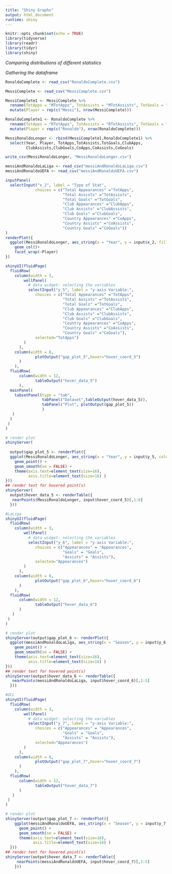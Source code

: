 ```yaml
---
title: "Shiny Graphs"
output: html_document
runtime: shiny
---
```


```r
knitr::opts_chunk$set(echo = TRUE)
library(tidyverse)
library(readr)
library(tidyr)
library(shiny)
```

*Comparing distributions of different statistics*

*Gathering the dataframe*

```r
RonaldoComplete <- read_csv("RonaldoComplete.csv")
```

```r
MessiComplete <- read_csv("MessiComplete.csv")
```

```r
MessiComplete1 <- MessiComplete %>%
  rename(TotApps = "MTotApps", TotAssists = "MTotAssists", TotGoals = "MTotGoals",ClubApps = "MClubApps",ClubAssists = "MClubAssists",ClubGoals = "MClubGoals",CoApps = "MCoApps",CoAssists = "MCoAssists",CoGoals = "MCoGoals")%>%
  mutate(Player = rep(c("Messi"), nrow(MessiComplete)))
```

```r
RonaldoComplete1 <- RonaldoComplete %>%
  rename(TotApps = "RTotApps", TotAssists = "RTotAssists", TotGoals = "RTotGoals",ClubApps = "RClubApps",ClubAssists = "RClubAssists",ClubGoals = "RClubGoals",CoApps = "RCoApps",CoAssists = "RCoAssists",CoGoals = "RCoGoals")%>%
  mutate(Player = rep(c("Ronaldo"), nrow(RonaldoComplete)))
```

```r
MessiRonaldoLonger <- rbind(MessiComplete1,RonaldoComplete1) %>%
  select(Year, Player, TotApps,TotAssists,TotGoals,ClubApps,
         ClubAssists,ClubGoals,CoApps,CoAssists,CoGoals)
```

```r
write_csv(MessiRonaldoLonger, "MessiRonaldoLonger.csv")
```

```r
messiAndRonaldoLaLiga <- read_csv("messiAndRonaldoLaLiga.csv")
messiAndRonaldoUEFA <- read_csv("messiAndRonaldoUEFA.csv")
```

```r
inputPanel(
  selectInput("x_2", label = "Type of Stat", 
             choices = c("Total Appearances" ="TotApps",
                         "Total Assists" ="TotAssists",
                         "Total Goals" ="TotGoals",
                         "Club Appearances" ="ClubApps",
                         "Club Assists" ="ClubAssists",
                         "Club Goals" ="ClubGoals",
                         "Country Appearances" ="CoApps",
                         "Country Assists" ="CoAssists",
                         "Country Goals" ="CoGoals"))
)
renderPlot({
  ggplot(MessiRonaldoLonger, aes_string(x = "Year", y = input$x_2, fill = "Player")) + 
    geom_col()+
    facet_wrap(~Player)
})
```

```r
shinyUI(fluidPage(
  fluidRow( 
    column(width = 3,   
        wellPanel(                
          # data widget: selecting the variables 
          selectInput("y_5", label = "y-axis Variable:",
             choices = c("Total Appearances" ="TotApps",
                         "Total Assists" ="TotAssists",
                         "Total Goals" ="TotGoals",
                         "Club Appearances" ="ClubApps",
                         "Club Assists" ="ClubAssists",
                         "Club Goals" ="ClubGoals",
                         "Country Appearances" ="CoApps",
                         "Country Assists" ="CoAssists",
                         "Country Goals" ="CoGoals"), 
             selected="TotApps")
        )
      ),
    column(width = 8, 
             plotOutput("gap_plot_5",hover="hover_coord_5")
      )
    ),
  fluidRow(
      column(width = 12, 
             tableOutput("hover_data_5")
      ),
  mainPanel(
    tabsetPanel(type = "tab",
                tabPanel("Dataset",tableOutput(hover_data_5)),
                tabPanel("Plot", plotOutput(gap_plot_5))
                )
   )
  )
 )
)

# render plot
shinyServer(
  
  output$gap_plot_5 <- renderPlot({
  ggplot(MessiRonaldoLonger, aes_string(x = "Year", y = input$y_5, color= "Player")) + 
    geom_point() + 
    geom_smooth(se = FALSE) +
    theme(axis.text=element_text(size=16),
          axis.title=element_text(size=16) )
}))
## render text for hovered point(s)
shinyServer(
  output$hover_data_5 <- renderTable({
   nearPoints(MessiRonaldoLonger, input$hover_coord_5)[,1:6]
  }))
```

```r
#LaLiga
shinyUI(fluidPage(
  fluidRow( 
    column(width = 3,   
        wellPanel(                
          # data widget: selecting the variables 
          selectInput("y_6", label = "y-axis Variable:",
             choices = c("Appearances" = "Appearances",
                         "Goals" = "Goals",
                         "Assists" = "Assists"),
             selected="Appearances")
        )
      ),
    column(width = 8, 
             plotOutput("gap_plot_6",hover="hover_coord_6")
      )
    ),
  fluidRow(
      column(width = 12, 
             tableOutput("hover_data_6")
      )
   )
 )
)

# render plot
shinyServer(output$gap_plot_6 <- renderPlot({
  ggplot(messiAndRonaldoLaLiga, aes_string(x = "Season", y = input$y_6, color= "Player")) + 
    geom_point() + 
    geom_smooth(se = FALSE) +
    theme(axis.text=element_text(size=16),
          axis.title=element_text(size=16) )
}))
## render text for hovered point(s)
shinyServer(output$hover_data_6 <- renderTable({
   nearPoints(messiAndRonaldoLaLiga, input$hover_coord_6)[,1:5]
  }))
```

```r
#UCL
shinyUI(fluidPage(
  fluidRow( 
    column(width = 3,   
        wellPanel(                
          # data widget: selecting the variables 
          selectInput("y_7", label = "y-axis Variable:",
             choices = c("Appearances" = "Appearances",
                         "Goals" = "Goals",
                         "Assists" = "Assists"),
             selected="Appearances")
        )
      ),
    column(width = 8, 
             plotOutput("gap_plot_7",hover="hover_coord_7")
      )
    ),
  fluidRow(
      column(width = 12, 
             tableOutput("hover_data_7")
      )
   )
 )
)

# render plot
shinyServer(output$gap_plot_7 <- renderPlot({
    ggplot(messiAndRonaldoUEFA, aes_string(x = "Season", y = input$y_7, color= "Player")) + 
      geom_point() + 
      geom_smooth(se = FALSE) +
      theme(axis.text=element_text(size=16),
            axis.title=element_text(size=16) )
  }))
## render text for hovered point(s)
shinyServer(output$hover_data_7 <- renderTable({
     nearPoints(messiAndRonaldoUEFA, input$hover_coord_7)[,1:5]
    }))
```
